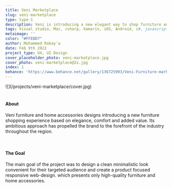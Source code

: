 ```yaml
---
title: Veni Marketplace
slug: veni-marketplace
type: type-1
description: Veni is introducing a new elegant way to shop furniture and home accessories.
tags: Visual studio, Mac, csharp, Xamarin, iOS, Android, c#, javascript, development, bugs, errors
metaimage: ''
color: "#FFEDD7"
author: Mohammed Rabay'a
date: Feb 9th 2022
project_type: UX, UI Design
cover_placeholder_photo: veni-marketplace.jpg
cover_photo: veni-marketplace@2x.jpg
index: 1
behance: 'https://www.behance.net/gallery/136725993/Veni-Furniture-marketplace'
---
```


<div class="full-width">
	![](/projects/veni-marketplace/cover.jpg)
</div>

<br />

#### About
Veni furniture and home accessories designs introducing a new furniture shopping experience based on elegance, comfort and added value. Its ambitious approach has propelled the brand to the forefront of the industry throughout the region.

<br />

#### The Goal
The main goal of the project was to design a clean minimalistic look convenient for their targeted audience and create a product focused responsive web-design. which  presents only high-quality furniture and home accessories.

<br />
